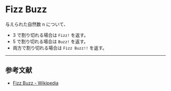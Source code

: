 
# Fizz Buzz

与えられた自然数 n について、

- 3 で割り切れる場合は `Fizz!` を返す。
- 5 で割り切れる場合は `Buzz!` を返す。
- 両方で割り切れる場合は `Fizz Buzz!!` を返す。

<FizzBuzzCalc />

---

## 参考文献

- [Fizz Buzz - Wikipedia](https://ja.wikipedia.org/wiki/Fizz_Buzz)

<Version version="0.2.0" onDate="2024-05-18" />
